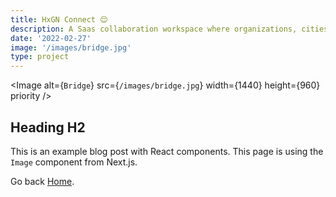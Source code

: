 ```yaml
---
title: HxGN Connect 😌
description: A Saas collaboration workspace where organizations, cities, and regions can easily share and act on their data in a secure environment.
date: '2022-02-27'
image: '/images/bridge.jpg'
type: project
---
```


<Image
  alt={`Bridge`}
  src={`/images/bridge.jpg`}
  width={1440}
  height={960}
  priority
/>

## Heading H2

This is an example blog post with React components. This page is using the `Image` component from Next.js.

Go back [Home](/).
